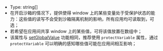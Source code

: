 
- Type: <Highlight> string[] </Highlight>
- 在开启沙箱的情况下，提供使得 window 上的某些变量处于受保护状态的能力：这些值的读写不会受到沙箱隔离机制的影响，所有应用均可读取到，可选；
- 若希望在应用间共享 window 上的某些值，可将该值放置在数组中；
- 该属性与 [setGlobalValue](/api/setGlobalObject) 功能相同，推荐使用 `protectVariable` 属性，通过 `protectVariable` 可以明确的感知哪些值可能在应用间相互影响；
